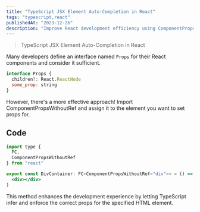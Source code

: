 ```yaml
---
title: "TypeScript JSX Element Auto-Completion in React"
tags: "typescript,react"
publishedAt: "2023-12-26"
description: "Improve React development efficiency using ComponentPropsWithoutRef."
---
```


> TypeScript JSX Element Auto-Completion in React

Many developers define an interface named `Props` for their React components and consider it sufficient.

```jsx
interface Props {
  children?: React.ReactNode
  some_prop: string
}
```

However, there's a more effective approach! Import ComponentPropsWithoutRef and assign it to the element you want to set props for.

## Code

```jsx
import type {
  FC,
  ComponentPropsWithoutRef
} from "react"

export const DivContainer: FC<ComponentPropsWithoutRef<"div">> = () => (
  <div></div>
)

````

This method enhances the development experience by letting TypeScript infer and enforce the correct props for the specified HTML element.
